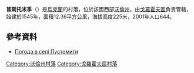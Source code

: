 {{coord|50|35|12|N|24|51|40|E|scale:30000|display=title}}
{{Infobox settlement
| name = 普斯托米季
| image_skyline =
| imagesize = 
| image_caption = 
| image_flag = 
| image_shield = 
| pushpin_map = Ukraine
| pushpin_label_position = bottom
| subdivision_type = 國家
| subdivision_name = {{UKR}}
| subdivision_type1 = [[烏克蘭行政區劃|州]]
| subdivision_name1 = [[沃倫州|沃倫州]]
| subdivision_type2 = [[區_(烏克蘭)|區]]
| subdivision_name2 = [[戈羅霍夫區|戈羅霍夫區]]
| subdivision_type3 = 
| subdivision_name3 = 
| leader_title = 市長
| leader_name =
| established_title = 創建時間
| established_date = 1545年
| established_title3 = 擁有自治權
| established_date3 = 
| area_total_km2 = 12.36
| population_as_of = 
| population_total = 600
| population_density_km2 = auto
| timezone = [[歐洲東部時間|EET]]
| utc_offset = +1
| timezone_DST = [[歐洲東部夏令時間|EEST]]
| utc_offset_DST = +2
| coordinates = {{coord|50|35|12|N|24|51|40|E|region:|display=inline}}
| postal_code_type = 郵政號碼
| postal_code = 45720
| area_code = +380 3379
| blank_name = 
| blank_info = 
| website = }}
'''普斯托米季'''（{{lang-uk|Пустомити}}）是[[烏克蘭|烏克蘭]]的村落，位於該國西部[[沃倫州|沃倫州]]，由[[戈羅霍夫區|戈羅霍夫區]]負責管轄，始建於1545年，面積12.36平方公里，海拔高度225米，2001年人口644。

==參考資料==
* [http://weather.in.ua/ua/volynskaja/21865 Погода в селі Пустомити] {{Wayback|url=http://weather.in.ua/ua/volynskaja/21865 |date=20160305205525 }}

[[Category:沃倫州村落|Category:沃倫州村落]]
[[Category:戈羅霍夫區村落|Category:戈羅霍夫區村落]]


{{Volyn-geo-stub}}
